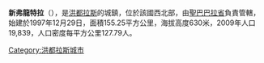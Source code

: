 '''新弗龍特拉'''（{{lang-es|Nueva Frontera}}），是[[洪都拉斯|洪都拉斯]]的城鎮，位於該國西北部，由[[聖巴巴拉省|聖巴巴拉省]]負責管轄，始建於1997年12月29日，面積155.25平方公里，海拔高度630米，2009年人口19,839，人口密度每平方公里127.79人。

{{Coord|15|018|N|88|040|W|source:nlwiki_region:HN_scale:50000|display=title}}

{{Honduras-geo-stub}}
[[Category:洪都拉斯城市|Category:洪都拉斯城市]]
